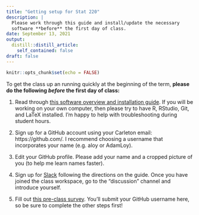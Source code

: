 ```yaml
---
title: "Getting setup for Stat 220"
description: |
  Please work through this guide and install/update the necessary
  software **before** the first day of class.
date: September 13, 2021
output:
  distill::distill_article:
    self_contained: false
draft: false
---
```



```r
knitr::opts_chunk$set(echo = FALSE)
```

To get the class up an running quickly at the beginning of the term, **please do the following *before* the first day of class:**

1. Read through [this software overview and installation guide](https://stat220-fa21.github.io/software.html). If you will be working on your own computer, then please try to have R, RStudio, Git, and LaTeX installed. I'm happy to help with troubleshooting during student hours.

2. Sign up for a GitHub account using your Carleton email: https://github.com/. I recommend choosing a username that incorporates your name (e.g. aloy or AdamLoy).

<!-- 3. Apply for an education discount to get free private GitHub repositories: https://education.github.com/discount_requests/new -->
<!--     - Request an "Individual Account" discount -->
<!--     - For "How do you plan to use GitHub?" type in: For my Carleton College Intro to Data Science course https://classroom.github.com/classrooms/62115390-math285-spring-2020 -->

3. Edit your GitHub profile. Please add your name and a cropped picture of you (to help me learn names faster).

4. Sign up for [Slack](https://join.slack.com/t/stat220-fa21/shared_invite/zt-uvpbbjgj-cyr3olDzY~s7PkaY~Vu7Sg) following the directions on the guide. Once you have joined the class workspace, go to the “discussion” channel and introduce yourself.

5. Fill out [this pre-class survey](https://forms.gle/Tbc5TTv6erE7MbP59). You'll submit your GitHub username here, so be sure to complete the other steps first!
